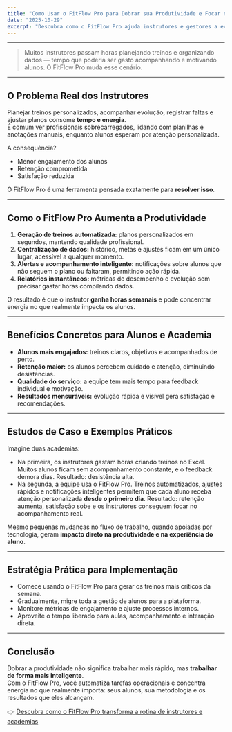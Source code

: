---
title: "Como Usar o FitFlow Pro para Dobrar sua Produtividade e Focar no que Importa: Seus Alunos"
date: "2025-10-29"
excerpt: "Descubra como o FitFlow Pro ajuda instrutores e gestores a economizar tempo, automatizar tarefas e dedicar atenção total aos alunos, aumentando resultados e satisfação."
---

---

> Muitos instrutores passam horas planejando treinos e organizando dados — tempo que poderia ser gasto acompanhando e motivando alunos. O FitFlow Pro muda esse cenário.

---

## O Problema Real dos Instrutores

Planejar treinos personalizados, acompanhar evolução, registrar faltas e ajustar planos consome **tempo e energia**.  
É comum ver profissionais sobrecarregados, lidando com planilhas e anotações manuais, enquanto alunos esperam por atenção personalizada.

A consequência?  
- Menor engajamento dos alunos  
- Retenção comprometida  
- Satisfação reduzida  

O FitFlow Pro é uma ferramenta pensada exatamente para **resolver isso**.

---

## Como o FitFlow Pro Aumenta a Produtividade

1. **Geração de treinos automatizada:** planos personalizados em segundos, mantendo qualidade profissional.  
2. **Centralização de dados:** histórico, metas e ajustes ficam em um único lugar, acessível a qualquer momento.  
3. **Alertas e acompanhamento inteligente:** notificações sobre alunos que não seguem o plano ou faltaram, permitindo ação rápida.  
4. **Relatórios instantâneos:** métricas de desempenho e evolução sem precisar gastar horas compilando dados.

O resultado é que o instrutor **ganha horas semanais** e pode concentrar energia no que realmente impacta os alunos.

---

## Benefícios Concretos para Alunos e Academia

- **Alunos mais engajados:** treinos claros, objetivos e acompanhados de perto.  
- **Retenção maior:** os alunos percebem cuidado e atenção, diminuindo desistências.  
- **Qualidade do serviço:** a equipe tem mais tempo para feedback individual e motivação.  
- **Resultados mensuráveis:** evolução rápida e visível gera satisfação e recomendações.

---

## Estudos de Caso e Exemplos Práticos

Imagine duas academias:  
- Na primeira, os instrutores gastam horas criando treinos no Excel. Muitos alunos ficam sem acompanhamento constante, e o feedback demora dias. Resultado: desistência alta.  
- Na segunda, a equipe usa o FitFlow Pro. Treinos automatizados, ajustes rápidos e notificações inteligentes permitem que cada aluno receba atenção personalizada **desde o primeiro dia**. Resultado: retenção aumenta, satisfação sobe e os instrutores conseguem focar no acompanhamento real.

Mesmo pequenas mudanças no fluxo de trabalho, quando apoiadas por tecnologia, geram **impacto direto na produtividade e na experiência do aluno**.

---

## Estratégia Prática para Implementação

- Comece usando o FitFlow Pro para gerar os treinos mais críticos da semana.  
- Gradualmente, migre toda a gestão de alunos para a plataforma.  
- Monitore métricas de engajamento e ajuste processos internos.  
- Aproveite o tempo liberado para aulas, acompanhamento e interação direta.

---

## Conclusão

Dobrar a produtividade não significa trabalhar mais rápido, mas **trabalhar de forma mais inteligente**.  
Com o FitFlow Pro, você automatiza tarefas operacionais e concentra energia no que realmente importa: seus alunos, sua metodologia e os resultados que eles alcançam.

👉 [Descubra como o FitFlow Pro transforma a rotina de instrutores e academias](https://fitflowpro.com.br)
